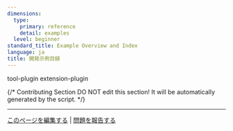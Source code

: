 ```yaml
---
dimensions:
  type:
    primary: reference
    detail: examples
  level: beginner
standard_title: Example Overview and Index
language: ja
title: 開発示例目録
---
```


<CardGroup cols="2">
    <Card
        title="Slack Bot プラグインの開発"
        icon="link"
        href="plugin-dev-ja/0432-develop-a-slack-bot-plugin"
        horizontal
    >
        tool-plugin
    </Card>
    <Card
        title="レインボーキャットプロジェクト Endpoint（エンドポイント）"
        icon="link"
        href="plugin-dev-ja/0432-endpoint"
    >
        extension-plugin
    </Card>
</CardGroup>

{/*
Contributing Section
DO NOT edit this section!
It will be automatically generated by the script.
*/}

---

[このページを編集する](https://github.com/langgenius/dify-docs/edit/main/plugin-dev-ja/0431-example-overview-and-index.mdx) | [問題を報告する](https://github.com/langgenius/dify-docs/issues/new?template=docs.yml)

